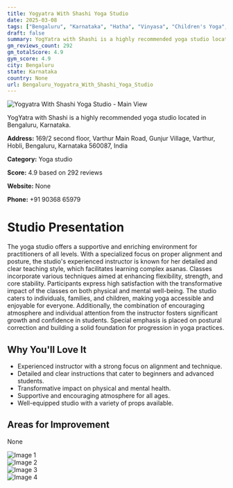```yaml
---
title: Yogyatra With Shashi Yoga Studio
date: 2025-03-08
tags: ["Bengaluru", "Karnataka", "Hatha", "Vinyasa", "Children's Yoga", "supportive atmosphere", "individual attention", "Bengaluru"]  
draft: false
summary: YogYatra with Shashi is a highly recommended yoga studio located in Bengaluru, Karnataka.
gm_reviews_count: 292
gm_totalScore: 4.9
gym_score: 4.9
city: Bengaluru
state: Karnataka
country: None
url: Bengaluru_Yogyatra_With_Shashi_Yoga_Studio
---
```


<div className="aspect-[16/9] relative my-8">
  <img 
    src="https://lh5.googleusercontent.com/p/AF1QipM3GJJ_zyKSgrL2fsmqmkiPutH9GQaA6xtdFgms=w1920-h1080-k-no"
    alt="Yogyatra With Shashi Yoga Studio - Main View"
    className="object-cover absolute inset-0 w-full h-full rounded-lg"
  />
</div>

YogYatra with Shashi is a highly recommended yoga studio located in Bengaluru, Karnataka.

**Address:** 169/2 second floor, Varthur Main Road, Gunjur Village, Varthur, Hobli, Bengaluru, Karnataka 560087, India

**Category:** Yoga studio

**Score:** 4.9 based on 292 reviews

**Website:** None

**Phone:** +91 90368 65979

# Studio Presentation

The yoga studio offers a supportive and enriching environment for practitioners of all levels. With a specialized focus on proper alignment and posture, the studio's experienced instructor is known for her detailed and clear teaching style, which facilitates learning complex asanas. Classes incorporate various techniques aimed at enhancing flexibility, strength, and core stability. Participants express high satisfaction with the transformative impact of the classes on both physical and mental well-being. The studio caters to individuals, families, and children, making yoga accessible and enjoyable for everyone. Additionally, the combination of encouraging atmosphere and individual attention from the instructor fosters significant growth and confidence in students. Special emphasis is placed on postural correction and building a solid foundation for progression in yoga practices.

## Why You'll Love It

- Experienced instructor with a strong focus on alignment and technique.
- Detailed and clear instructions that cater to beginners and advanced students.
- Transformative impact on physical and mental health.
- Supportive and encouraging atmosphere for all ages.
- Well-equipped studio with a variety of props available.

## Areas for Improvement

None

<div className="grid grid-cols-1 xl:grid-cols-2 gap-4 my-8">
<div className="aspect-[4/3] relative"><img src="https://lh3.googleusercontent.com/p/AF1QipPses2IJGkKx41aBBVHzuG0QfEhz5RQoZdA3n6t=w1920-h1080-k-no" alt="Image 1" className="object-cover absolute inset-0 w-full h-full rounded-lg" /></div>
<div className="aspect-[4/3] relative"><img src="https://lh5.googleusercontent.com/p/AF1QipNEpIGXVw-Gk4t6Y4ej2dsTzG8hHmamTJjYFQi8=w1920-h1080-k-no" alt="Image 2" className="object-cover absolute inset-0 w-full h-full rounded-lg" /></div>
<div className="aspect-[4/3] relative"><img src="https://lh5.googleusercontent.com/p/AF1QipPEvznXtP96_4eGomkX0LnYCBKogCwzg293ZEEi=w1920-h1080-k-no" alt="Image 3" className="object-cover absolute inset-0 w-full h-full rounded-lg" /></div>
<div className="aspect-[4/3] relative"><img src="https://lh5.googleusercontent.com/p/AF1QipNkFoarZQMHT3QBZlBepqU7cuCHSQ_PTzSB7irj=w1920-h1080-k-no" alt="Image 4" className="object-cover absolute inset-0 w-full h-full rounded-lg" /></div>
</div>